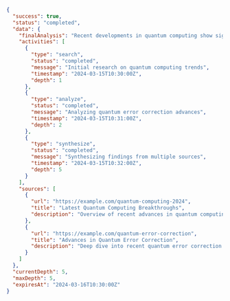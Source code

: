 ```json
{
  "success": true,
  "status": "completed",
  "data": {
    "finalAnalysis": "Recent developments in quantum computing show significant progress in several key areas:\n\n1. Error Correction: Improved quantum error correction techniques have increased qubit stability\n2. Quantum Supremacy: Multiple demonstrations of quantum advantage in specific computational tasks\n3. Hardware Advances: New architectures using superconducting circuits and trapped ions\n4. Commercial Applications: Growing industry adoption in optimization and cryptography",
    "activities": [
      {
        "type": "search",
        "status": "completed",
        "message": "Initial research on quantum computing trends",
        "timestamp": "2024-03-15T10:30:00Z",
        "depth": 1
      },
      {
        "type": "analyze",
        "status": "completed",
        "message": "Analyzing quantum error correction advances",
        "timestamp": "2024-03-15T10:31:00Z",
        "depth": 2
      },
      {
        "type": "synthesize",
        "status": "completed",
        "message": "Synthesizing findings from multiple sources",
        "timestamp": "2024-03-15T10:32:00Z",
        "depth": 5
      }
    ],
    "sources": [
      {
        "url": "https://example.com/quantum-computing-2024",
        "title": "Latest Quantum Computing Breakthroughs",
        "description": "Overview of recent advances in quantum computing technology"
      },
      {
        "url": "https://example.com/quantum-error-correction",
        "title": "Advances in Quantum Error Correction",
        "description": "Deep dive into recent quantum error correction techniques"
      }
    ]
  },
  "currentDepth": 5,
  "maxDepth": 5,
  "expiresAt": "2024-03-16T10:30:00Z"
} 
```